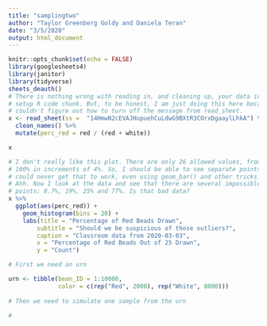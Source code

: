 ```yaml
---
title: "samplingtwo"
author: "Taylor Greenberg Goldy and Daniela Teran"
date: "3/5/2020"
output: html_document
---
```


```r
knitr::opts_chunk$set(echo = FALSE)
library(googlesheets4)
library(janitor)
library(tidyverse)
sheets_deauth()
# There is nothing wrong with reading in, and cleaning up, your data in the
# setup R code chunk. But, to be honest, I am just doing this here because I
# couldn't figure out how to turn off the message from read_sheet.
x <- read_sheet(ss =  "14HmwN2cEVAJHupuehCuLdwG9BXtR3COrxDgaaylLhkA") %>% 
  clean_names() %>%
  mutate(perc_red = red / (red + white))
```

```r
x
```


```r
# I don't really like this plot. There are only 26 allowed values, from 0% to
# 100% in increments of 4%. So, I should be able to see separate points. But I
# could never get that to work, even using geom_bar() and other tricks. 
# Ahh. Now I look at the data and see that there are several impossible (?)
# points: 8.7%, 19%, 25% and 77%. Is that bad data?
x %>% 
  ggplot(aes(perc_red)) +
    geom_histogram(bins = 20) +
    labs(title = "Percentage of Red Beads Drawn",
        subtitle = "Should we be suspicious of those outliers?",
        caption = "Classroom data from 2020-03-03",
        x = "Percentage of Red Beads Out of 25 Drawn",
        y = "Count") 
```

```r

# First we need an urn

urn <- tibble(bean_ID = 1:10000,
              color = c(rep("Red", 2000), rep("White", 8000)))
  
# Then we need to simulate one sample from the urn

#
```

